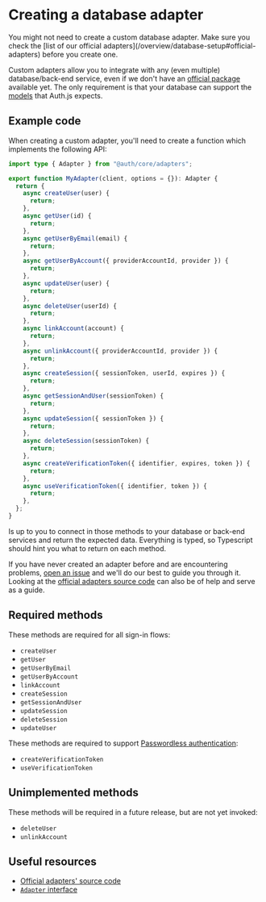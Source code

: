 
# Creating a database adapter

<Callout>
  You might not need to create a custom database adapter. Make sure you check
  the [list of our official
  adapters](/overview/database-setup#official-adapters) before you create one.
</Callout>

Custom adapters allow you to integrate with any (even multiple) database/back-end service, even if we don't have an [official package](/overview/database-setup#official-adapters) available yet. The only requirement is that your database can support the [models](/overview/database-setup#database-models) that Auth.js expects.

## Example code

When creating a custom adapter, you'll need to create a function which implements the following API:

```ts
import type { Adapter } from "@auth/core/adapters";

export function MyAdapter(client, options = {}): Adapter {
  return {
    async createUser(user) {
      return;
    },
    async getUser(id) {
      return;
    },
    async getUserByEmail(email) {
      return;
    },
    async getUserByAccount({ providerAccountId, provider }) {
      return;
    },
    async updateUser(user) {
      return;
    },
    async deleteUser(userId) {
      return;
    },
    async linkAccount(account) {
      return;
    },
    async unlinkAccount({ providerAccountId, provider }) {
      return;
    },
    async createSession({ sessionToken, userId, expires }) {
      return;
    },
    async getSessionAndUser(sessionToken) {
      return;
    },
    async updateSession({ sessionToken }) {
      return;
    },
    async deleteSession(sessionToken) {
      return;
    },
    async createVerificationToken({ identifier, expires, token }) {
      return;
    },
    async useVerificationToken({ identifier, token }) {
      return;
    },
  };
}
```

Is up to you to connect in those methods to your database or back-end services and return the expected data. Everything is typed, so Typescript should hint you what to return on each method.

If you have never created an adapter before and are encountering problems, [open an issue](https://github.com/nextauthjs/next-auth/issues) and we'll do our best to guide you through it. Looking at the [official adapters source code](https://github.com/nextauthjs/next-auth/tree/main/packages) can also be of help and serve as a guide.

## Required methods

These methods are required for all sign-in flows:

- `createUser`
- `getUser`
- `getUserByEmail`
- `getUserByAccount`
- `linkAccount`
- `createSession`
- `getSessionAndUser`
- `updateSession`
- `deleteSession`
- `updateUser`

These methods are required to support [Passwordless authentication](/overview/authentication#setup-paswordless):

- `createVerificationToken`
- `useVerificationToken`

## Unimplemented methods

These methods will be required in a future release, but are not yet invoked:

- `deleteUser`
- `unlinkAccount`

## Useful resources

- [Official adapters' source code](https://github.com/nextauthjs/next-auth/tree/main/packages)
- [`Adapter` interface](/reference/core/adapters#adapter)
